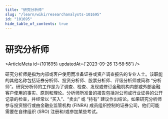 ```yaml
---
title: "研究分析师"
slug: "/learn/wiki/researchanalysts-101695"
id: "101695"
hide_table_of_contents: true
---
```



# 研究分析师

<ArticleMeta id={101695} updatedAt={'2023-09-26 13:58:58'} />
<div className='border-solid border-b border-t-0 my-4 border-[var(--ifm-color-gray-300)]' />

研究分析师是指为内部或客户使用而准备证券或资产调查报告的专业人士。该职能的其他名称包括证券分析师、投资分析师、股票分析师、评级分析师或简称 “分析师”。研究分析师的工作是为了调查、检查、发现或修订金融机构内部或外部金融客户使用的事实、原则和理论。分析师所准备的报告包括对公司或行业证券的公开记录的检查，并经常以 “买入”、“卖出” 或 “持有” 建议作出结论。如果研究分析师参与投资银行或由金融业监管机构 (FINRA) 成员组织控制的证券公司，他们可能需要在自律组织 (SRO) 注册和/或参加某些考试。
